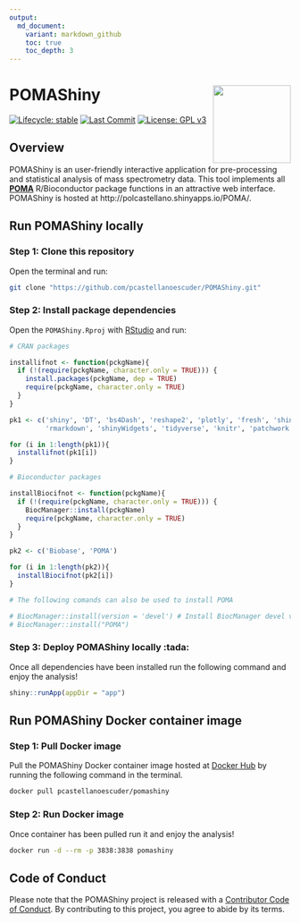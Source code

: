 ```yaml
---
output: 
  md_document:
    variant: markdown_github
    toc: true
    toc_depth: 3
---
```


# POMAShiny <img src='app/mds/pix/logo.png' align='right' height='139'/>

  <!-- badges: start -->
  
  [![Lifecycle: stable](https://img.shields.io/badge/lifecycle-stable-brightgreen.svg)](https://www.tidyverse.org/lifecycle/#stable)
  [![Last Commit](https://img.shields.io/github/last-commit/pcastellanoescuder/POMAShiny.svg)](https://github.com/pcastellanoescuder/POMAShiny/commits/master)
  [![License: GPL v3](https://img.shields.io/badge/License-GPLv3-blue.svg)](https://www.gnu.org/licenses/gpl-3.0)
  
  <!-- badges: end -->

## Overview

POMAShiny is an user-friendly interactive application for pre-processing and statistical analysis of mass spectrometry data. This tool implements all [**POMA**](http://pcastellanoescuder.github.io/POMA/) R/Bioconductor package functions in an attractive web interface. POMAShiny is hosted at http://polcastellano.shinyapps.io/POMA/.     

## Run POMAShiny locally

### Step 1: Clone this repository

Open the terminal and run:

```bash
git clone "https://github.com/pcastellanoescuder/POMAShiny.git"
```

### Step 2: Install package dependencies

Open the `POMAShiny.Rproj` with [RStudio](https://rstudio.com) and run:

```r
# CRAN packages

installifnot <- function(pckgName){
  if (!(require(pckgName, character.only = TRUE))) {
    install.packages(pckgName, dep = TRUE)
    require(pckgName, character.only = TRUE)
  }
}

pk1 <- c('shiny', 'DT', 'bs4Dash', 'reshape2', 'plotly', 'fresh', 'shinyhelper', 'ggraph', 
         'rmarkdown', 'shinyWidgets', 'tidyverse', 'knitr', 'patchwork', 'BiocManager')

for (i in 1:length(pk1)){
  installifnot(pk1[i])
}

# Bioconductor packages

installBiocifnot <- function(pckgName){
  if (!(require(pckgName, character.only = TRUE))) {
    BiocManager::install(pckgName)
    require(pckgName, character.only = TRUE)
  }
}

pk2 <- c('Biobase', 'POMA')

for (i in 1:length(pk2)){
  installBiocifnot(pk2[i])
}

# The following comands can also be used to install POMA

# BiocManager::install(version = 'devel') # Install BiocManager devel version
# BiocManager::install("POMA")
```

### Step 3: Deploy POMAShiny locally :tada:

Once all dependencies have been installed run the following command and enjoy the analysis!  

```r
shiny::runApp(appDir = "app")
```    

## Run POMAShiny Docker container image

### Step 1: Pull Docker image

Pull the POMAShiny Docker container image hosted at [Docker Hub](https://hub.docker.com/repository/docker/pcastellanoescuder/pomashiny) by running the following command in the terminal.

```bash
docker pull pcastellanoescuder/pomashiny
```

### Step 2: Run Docker image

Once container has been pulled run it and enjoy the analysis!

```bash
docker run -d --rm -p 3838:3838 pomashiny
```

## Code of Conduct

Please note that the POMAShiny project is released with a [Contributor Code of Conduct](https://contributor-covenant.org/version/2/0/CODE_OF_CONDUCT.html). By contributing to this project, you agree to abide by its terms.     

